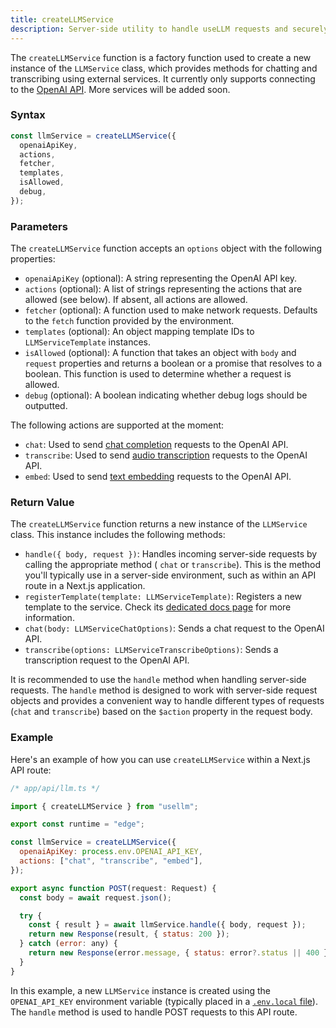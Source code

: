```yaml
---
title: createLLMService
description: Server-side utility to handle useLLM requests and securely connect to external APIs
---
```


The `createLLMService` function is a factory function used to create a new instance of the `LLMService` class,
which provides methods for chatting and transcribing using external services. It currently only supports connecting
to the [OpenAI API](https://platform.openai.com/docs/api-reference/chat). More services will be added soon.

### Syntax

```jsx
const llmService = createLLMService({
  openaiApiKey,
  actions,
  fetcher,
  templates,
  isAllowed,
  debug,
});
```

### Parameters

The `createLLMService` function accepts an `options` object with the following properties:

- `openaiApiKey` (optional): A string representing the OpenAI API key.
- `actions` (optional): A list of strings representing the actions that are allowed (see below). If absent, all actions are allowed.
- `fetcher` (optional): A function used to make network requests. Defaults to the `fetch` function provided by the environment.
- `templates` (optional): An object mapping template IDs to `LLMServiceTemplate` instances.
- `isAllowed` (optional): A function that takes an object with `body` and `request` properties and returns a boolean or a promise that resolves to a boolean. This function is used to determine whether a request is allowed.
- `debug` (optional): A boolean indicating whether debug logs should be outputted.

The following actions are supported at the moment:

- `chat`: Used to send [chat completion](https://platform.openai.com/docs/api-reference/chat/create) requests to the OpenAI API.
- `transcribe`: Used to send [audio transcription](https://platform.openai.com/docs/api-reference/audio/create) requests to the OpenAI API.
- `embed`: Used to send [text embedding](https://platform.openai.com/docs/api-reference/embeddings/create) requests to the OpenAI API.

### Return Value

The `createLLMService` function returns a new instance of the `LLMService` class. This instance includes the following methods:

- `handle({ body, request })`: Handles incoming server-side requests by calling the appropriate method (
  `chat` or `transcribe`). This is the method you'll typically use in a server-side
  environment, such as within an API route in a Next.js application.
- `registerTemplate(template: LLMServiceTemplate)`: Registers a new template to the service. Check its [dedicated docs page](/docs/api-reference/register-template) for more information.
- `chat(body: LLMServiceChatOptions)`: Sends a chat request to the OpenAI API.
- `transcribe(options: LLMServiceTranscribeOptions)`: Sends a transcription request to the OpenAI API.

It is recommended to use the `handle` method when handling server-side
requests. The `handle` method is designed to work with server-side request objects
and provides a convenient way to handle different types of requests (`chat` and `transcribe`)
based on the `$action` property in the request body.

### Example

Here's an example of how you can use `createLLMService` within a Next.js API route:

```jsx
/* app/api/llm.ts */

import { createLLMService } from "usellm";

export const runtime = "edge";

const llmService = createLLMService({
  openaiApiKey: process.env.OPENAI_API_KEY,
  actions: ["chat", "transcribe", "embed"],
});

export async function POST(request: Request) {
  const body = await request.json();

  try {
    const { result } = await llmService.handle({ body, request });
    return new Response(result, { status: 200 });
  } catch (error: any) {
    return new Response(error.message, { status: error?.status || 400 });
  }
}
```

In this example, a new `LLMService` instance is created using the `OPENAI_API_KEY` environment variable (typically placed in
a [`.env.local` file](https://nextjs.org/docs/app/building-your-application/configuring/environment-variables)).
The `handle` method is used to handle POST requests to this API route.
